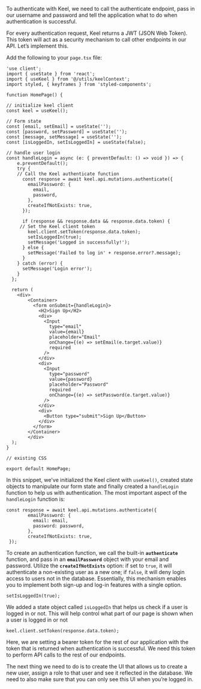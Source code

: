 To authenticate with Keel, we need to call the authenticate endpoint, pass in our username and password and tell the application what to do when authentication is successful.

For every authentication request, Keel returns a JWT (JSON Web Token). This token will act as a security mechanism to call other endpoints in our API. Let’s implement this.

Add the following to your `page.tsx` file:

```tsx {9, 21-28, 31-32}
'use client';
import { useState } from 'react';
import { useKeel } from '@/utils/keelContext';
import styled, { keyframes } from 'styled-components';

function HomePage() {

// initialize keel client
const keel = useKeel();

// Form state
const [email, setEmail] = useState('');
const [password, setPassword] = useState('');
const [message, setMessage] = useState('');
const [isLoggedIn, setIsLoggedIn] = useState(false);

// handle user login
const handleLogin = async (e: { preventDefault: () => void }) => {
    e.preventDefault();
    try {
	// Call the Keel authenticate function
      const response = await keel.api.mutations.authenticate({
        emailPassword: {
          email,
          password,
        },
        createIfNotExists: true,
      });

      if (response && response.data && response.data.token) {
	 // Set the Keel client token
        keel.client.setToken(response.data.token);
        setIsLoggedIn(true);
        setMessage('Logged in successfully!');
      } else {
        setMessage('Failed to log in' + response.error?.message);
      }
    } catch (error) {
      setMessage('Login error');
    }
  };

  return (
    <div>
        <Container>
          <form onSubmit={handleLogin}>
            <H2>Sign Up</H2>
            <div>
              <Input
                type="email"
                value={email}
                placeholder="Email"
                onChange={(e) => setEmail(e.target.value)}
                required
              />
            </div>
            <div>
              <Input
                type="password"
                value={password}
                placeholder="Password"
                required
                onChange={(e) => setPassword(e.target.value)}
              />
            </div>
            <div>
              <Button type="submit">Sign Up</Button>
            </div>
          </form>
        </Container>
        </div>
  );
}

// existing CSS

export default HomePage;
```

In this snippet, we've initialized the Keel client with `useKeel()`, created state objects to manipulate our form state and finally created a `handleLogin` function to help us with authentication. The most important aspect of the `handleLogin` function is:

```tsx
const response = await keel.api.mutations.authenticate({
        emailPassword: {
          email: email,
          password: password,
        },
        createIfNotExists: true,
 });
```

To create an authentication function, we call the built-in **`authenticate`** function, and pass in an **`emailPassword`** object with your email and password. Utilize the **`createIfNotExists`** option: if set to `true`, it will authenticate a non-existing user as a new one; if `false`, it will deny login access to users not in the database. Essentially, this mechanism enables you to implement both sign-up and log-in features with a single option.

```tsx
setIsLoggedIn(true);
```

We added a state object called `isLoggedIn` that helps us check if a user is logged in or not. This will help control what part of our page is shown when a user is logged in or not

```tsx
keel.client.setToken(response.data.token);
```

Here, we are setting a bearer token for the rest of our application with the token that is returned when authentication is successful. We need this token to perform API calls to the rest of our endpoints.

The next thing we need to do is to create the UI that allows us to create a new user, assign a role to that user and see it reflected in the database. We need to also make sure that you can only see this UI when you’re logged in.
